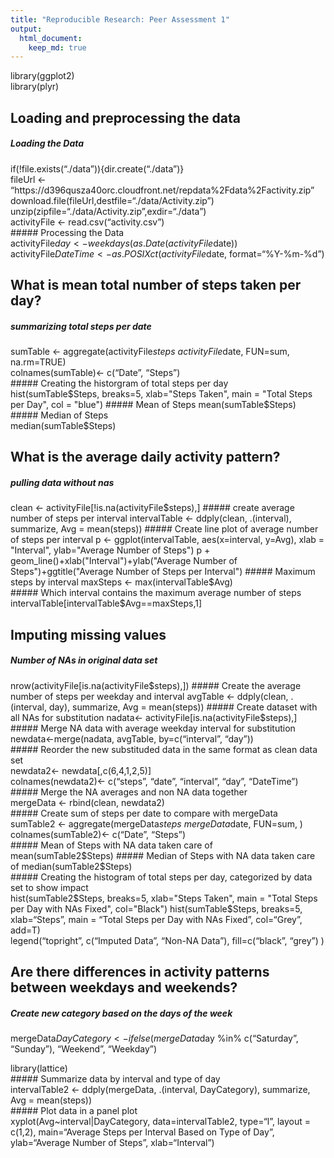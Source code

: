 ```yaml
---
title: "Reproducible Research: Peer Assessment 1"
output: 
  html_document:
    keep_md: true
---
```

library(ggplot2)  
library(plyr)  

## Loading and preprocessing the data

##### Loading the Data
if(!file.exists("./data")){dir.create("./data")}  
fileUrl <- "https://d396qusza40orc.cloudfront.net/repdata%2Fdata%2Factivity.zip"	  
download.file(fileUrl,destfile="./data/Activity.zip")  
unzip(zipfile="./data/Activity.zip",exdir="./data")  
activityFile <- read.csv("activity.csv")  
##### Processing the Data  
activityFile$day <- weekdays(as.Date(activityFile$date))  
activityFile$DateTime<- as.POSIXct(activityFile$date, format="%Y-%m-%d")  


## What is mean total number of steps taken per day?  

##### summarizing total steps per date  
sumTable <- aggregate(activityFile$steps ~ activityFile$date, FUN=sum, na.rm=TRUE)  
colnames(sumTable)<- c("Date", "Steps")  
##### Creating the historgram of total steps per day  
hist(sumTable$Steps, breaks=5, xlab="Steps Taken", main = "Total Steps per Day", col = "blue")  
##### Mean of Steps  
mean(sumTable$Steps)  
##### Median of Steps  
median(sumTable$Steps)  

## What is the average daily activity pattern?  

##### pulling data without nas  
clean <- activityFile[!is.na(activityFile$steps),]  
##### create average number of steps per interval  
intervalTable <- ddply(clean, .(interval), summarize, Avg = mean(steps))  
##### Create line plot of average number of steps per interval  
p <- ggplot(intervalTable, aes(x=interval, y=Avg), xlab = "Interval", ylab="Average Number of Steps")  
p + geom_line()+xlab("Interval")+ylab("Average Number of Steps")+ggtitle("Average Number of Steps per Interval")  
##### Maximum steps by interval  
maxSteps <- max(intervalTable$Avg)  
##### Which interval contains the maximum average number of steps  
intervalTable[intervalTable$Avg==maxSteps,1]  

## Imputing missing values  

##### Number of NAs in original data set  
nrow(activityFile[is.na(activityFile$steps),])  
##### Create the average number of steps per weekday and interval  
avgTable <- ddply(clean, .(interval, day), summarize, Avg = mean(steps))  
##### Create dataset with all NAs for substitution  
nadata<- activityFile[is.na(activityFile$steps),]  
##### Merge NA data with average weekday interval for substitution  
newdata<-merge(nadata, avgTable, by=c("interval", "day"))  
##### Reorder the new substituded data in the same format as clean data set  
newdata2<- newdata[,c(6,4,1,2,5)]  
colnames(newdata2)<- c("steps", "date", "interval", "day", "DateTime")  
##### Merge the NA averages and non NA data together  
mergeData <- rbind(clean, newdata2)  
##### Create sum of steps per date to compare with mergeData  
sumTable2 <- aggregate(mergeData$steps ~ mergeData$date, FUN=sum, )  
colnames(sumTable2)<- c("Date", "Steps")  
##### Mean of Steps with NA data taken care of  
mean(sumTable2$Steps)  
##### Median of Steps with NA data taken care of  
median(sumTable2$Steps)  
##### Creating the histogram of total steps per day, categorized by data set to show impact  
hist(sumTable2$Steps, breaks=5, xlab="Steps Taken", main = "Total Steps per Day with NAs Fixed", col="Black")  
hist(sumTable$Steps, breaks=5, xlab="Steps", main = "Total Steps per Day with NAs Fixed", col="Grey", add=T)  
legend("topright", c("Imputed Data", "Non-NA Data"), fill=c("black", "grey") )  

## Are there differences in activity patterns between weekdays and weekends?  

##### Create new category based on the days of the week  
mergeData$DayCategory <- ifelse(mergeData$day %in% c("Saturday", "Sunday"), "Weekend", "Weekday")  

library(lattice)   
##### Summarize data by interval and type of day  
intervalTable2 <- ddply(mergeData, .(interval, DayCategory), summarize, Avg = mean(steps))  
##### Plot data in a panel plot  
xyplot(Avg~interval|DayCategory, data=intervalTable2, type="l",  layout = c(1,2),
       main="Average Steps per Interval Based on Type of Day", 
       ylab="Average Number of Steps", xlab="Interval")
